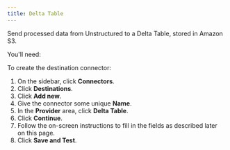 ```yaml
---
title: Delta Table
---
```


Send processed data from Unstructured to a Delta Table, stored in Amazon S3.

You'll need:


<DeltaTablePrerequisites />

To create the destination connector:

1. On the sidebar, click **Connectors**.
2. Click **Destinations**.
3. Click **Add new**.
4. Give the connector some unique **Name**.
5. In the **Provider** area, click **Delta Table**.
6. Click **Continue**. 
7. Follow the on-screen instructions to fill in the fields as described later on this page.
8. Click **Save and Test**.


<DeltaTableFields />